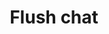 ---
title: "Flush chat"
api: "POST https://staging-api.aigmented.io/v1/chats/flush/{collectionId}"
description: "Remove messages from a chat"
---